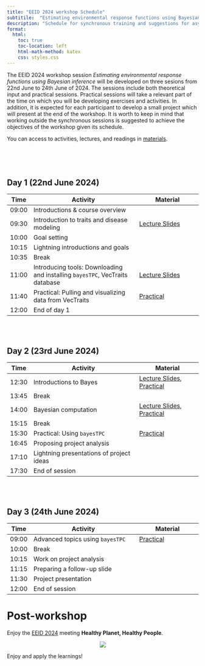 ```yaml
---
title: "EEID 2024 workshop Schedule"
subtitile:  "Estimating environmental response functions using Bayesian inference"
description: "Schedule for synchronous training and suggestions for asynchronous study"
format:
  html:
    toc: true
    toc-location: left
    html-math-method: katex
    css: styles.css
---
```


The EEID 2024 workshop session *Estimating environmental response functions using Bayesian inference* will be developed on three sesions from 22nd June to 24th June of 2024. The sessions include both theoretical input and practical sessions. Practical sessions will take a relevant part of the time on which you will be developing exercises and activities. In addition, it is expected for each participant to develop a small project which will present at the end of the workshop. It is worth to keep in mind that working outside the synchronous sessions is suggested to achieve the objectives of the workshop given its schedule. 

You can access to activities, lectures, and readings in [materials](materials.html).

<br> <br> <br>

## Day 1 (22nd June 2024)

| Time | Activity                       | Material          |
|------|--------------------------------|-------------------|
|09:00 |Introductions & course overview |                   |
|09:30 |Introduction to traits and disease modeling |[Lecture Slides](intro_to_traits.pdf) |
|10:00 |Goal setting                    |                   |
|10:15 |Lightning introductions and goals|                  |
|10:35 |Break                           |                   |
|11:00 |Introducing tools: Downloading and installing `bayesTPC`, VecTraits database|[Lecture Slides](EEID_Tools.qmd) |
|11:40 |Practical: Pulling and visualizing data from VecTraits  |[Practical]()     |
|12:00 |End of day 1                    |                   |

<br> <br>

## Day 2 (23rd June 2024)

| Time | Activity                       | Material          |
|------|--------------------------------|-------------------|
|12:30 |Introductions to Bayes          |[Lecture Slides](VB_Bayes1.qmd), [Practical](VB_Bayes_activity1.qmd)|
|13:45 |Break                           |                   |
|14:00 |Bayesian computation            |[Lecture Slides](VB_Bayes2.Qmd), [Practical](VB_Bayes_activity2.Qmd) |
|15:15 |Break                           |                   |
|15:30 |Practical: Using `bayesTPC`   |[Practical](bayesTPC_activity.qmd) |
|16:45 |Proposing project analysis      |                   |
|17:10 |Lightning presentations of project ideas |          |
|17:30 |End of session                  |                   |

<br> <br>

## Day 3 (24th June 2024)

| Time | Activity                       | Material          |
|------|--------------------------------|-------------------|
|09:00 |Advanced topics using `bayesTPC`|[Practical](bayesTPC_advanced.qmd)  |
|10:00 |Break                           |                   |
|10:15 |Work on project analysis        |                   |
|11:15 |Preparing a follow-up slide     |                   |
|11:30 |Project presentation            |                   |
|12:00 |End of session                  |                   |

# Post-workshop

Enjoy the [EEID 2024](https://woods.stanford.edu/EEIDConference2024) meeting **Healthy Planet, Healthy People**.

<center>![](EEID2024.jpg)</center>

Enjoy and apply the learnings!

<br> <br> <br>
